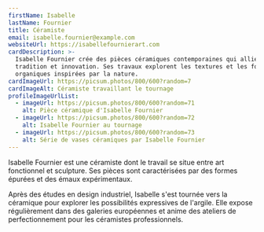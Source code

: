 ```yaml
---
firstName: Isabelle
lastName: Fournier
title: Céramiste
email: isabelle.fournier@example.com
websiteUrl: https://isabellefournierart.com
cardDescription: >-
  Isabelle Fournier crée des pièces céramiques contemporaines qui allient
  tradition et innovation. Ses travaux explorent les textures et les formes
  organiques inspirées par la nature.
cardImageUrl: https://picsum.photos/800/600?random=7
cardImageAlt: Céramiste travaillant le tournage
profileImageUrlList:
  - imageUrl: https://picsum.photos/800/600?random=71
    alt: Pièce céramique d'Isabelle Fournier
  - imageUrl: https://picsum.photos/800/600?random=72
    alt: Isabelle Fournier au tournage
  - imageUrl: https://picsum.photos/800/600?random=73
    alt: Série de vases céramiques par Isabelle Fournier
---
```


Isabelle Fournier est une céramiste dont le travail se situe entre art
fonctionnel et sculpture. Ses pièces sont caractérisées par des formes
épurées et des émaux expérimentaux.

Après des études en design industriel, Isabelle s'est tournée vers la céramique
pour explorer les possibilités expressives de l'argile. Elle expose régulièrement
dans des galeries européennes et anime des ateliers de perfectionnement pour
les céramistes professionnels.
